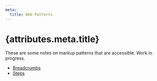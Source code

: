 ```yaml
---
meta:
  title: Web Patterns
---
```


# {attributes.meta.title}

These are some notes on markup patterns that are accessible. Work in progress.

- [Breadcrumbs](/patterns/breadcrumbs)
- [Steps](/patterns/steps)
